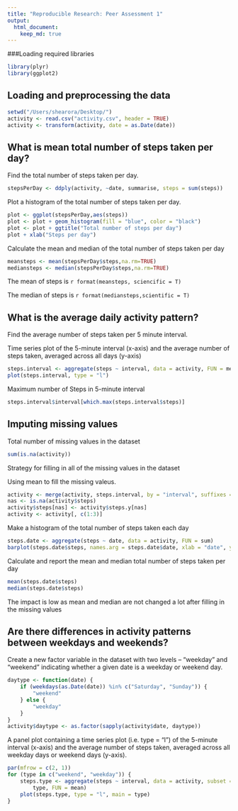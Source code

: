 ```yaml
---
title: "Reproducible Research: Peer Assessment 1"
output: 
  html_document:
    keep_md: true
---
```



###Loading required libraries
```r
library(plyr)
library(ggplot2)
```

## Loading and preprocessing the data
```r
setwd("/Users/shearora/Desktop/")
activity <- read.csv("activity.csv", header = TRUE)
activity <- transform(activity, date = as.Date(date))
```


## What is mean total number of steps taken per day?
Find the total number of steps taken per day.
```r
stepsPerDay <- ddply(activity, ~date, summarise, steps = sum(steps))
```

Plot a histogram of the total number of steps taken per day.
```r
plot <- ggplot(stepsPerDay,aes(steps))
plot <- plot + geom_histogram(fill = "blue", color = "black")
plot <- plot + ggtitle("Total number of steps per day")
plot + xlab("Steps per day")
```

Calculate the mean and median of the total number of steps taken per day
```r
meansteps <- mean(stepsPerDay$steps,na.rm=TRUE)
mediansteps <- median(stepsPerDay$steps,na.rm=TRUE)
```
The mean of steps is `r format(meansteps, sciencific = T)`

The median of steps is `r format(mediansteps,scientific = T)`

## What is the average daily activity pattern?
Find the average number of steps taken per 5 minute interval.

Time series plot of the 5-minute interval (x-axis) and the average number of steps taken, averaged across all days (y-axis)

```r
steps.interval <- aggregate(steps ~ interval, data = activity, FUN = mean)
plot(steps.interval, type = "l")
```

Maximum number of Steps in 5-minute interval
```r
steps.interval$interval[which.max(steps.interval$steps)]
```

## Imputing missing values

Total number of missing values in the dataset

```r
sum(is.na(activity))
```

Strategy for filling in all of the missing values in the dataset

Using mean to fill the missing valeus.

```r
activity <- merge(activity, steps.interval, by = "interval", suffixes = c("",  ".y"))
nas <- is.na(activity$steps)
activity$steps[nas] <- activity$steps.y[nas]
activity <- activity[, c(1:3)]
```

Make a histogram of the total number of steps taken each day

```r
steps.date <- aggregate(steps ~ date, data = activity, FUN = sum)
barplot(steps.date$steps, names.arg = steps.date$date, xlab = "date", ylab = "steps")
```

Calculate and report the mean and median total number of steps taken per day

```r
mean(steps.date$steps)
median(steps.date$steps)
```

The impact is low as mean and median are not changed a lot after filling in the missing values

## Are there differences in activity patterns between weekdays and weekends?

Create a new factor variable in the dataset with two levels – “weekday” and “weekend” indicating whether a given date is a weekday or weekend day.

```r

daytype <- function(date) {
    if (weekdays(as.Date(date)) %in% c("Saturday", "Sunday")) {
        "weekend"
    } else {
        "weekday"
    }
}
activity$daytype <- as.factor(sapply(activity$date, daytype))
```

A panel plot containing a time series plot (i.e. type = "l") of the 5-minute interval (x-axis) and the average number of steps taken, averaged across all weekday days or weekend days (y-axis). 

```r
par(mfrow = c(2, 1))
for (type in c("weekend", "weekday")) {
    steps.type <- aggregate(steps ~ interval, data = activity, subset = activity$daytype == 
        type, FUN = mean)
    plot(steps.type, type = "l", main = type)
}
```